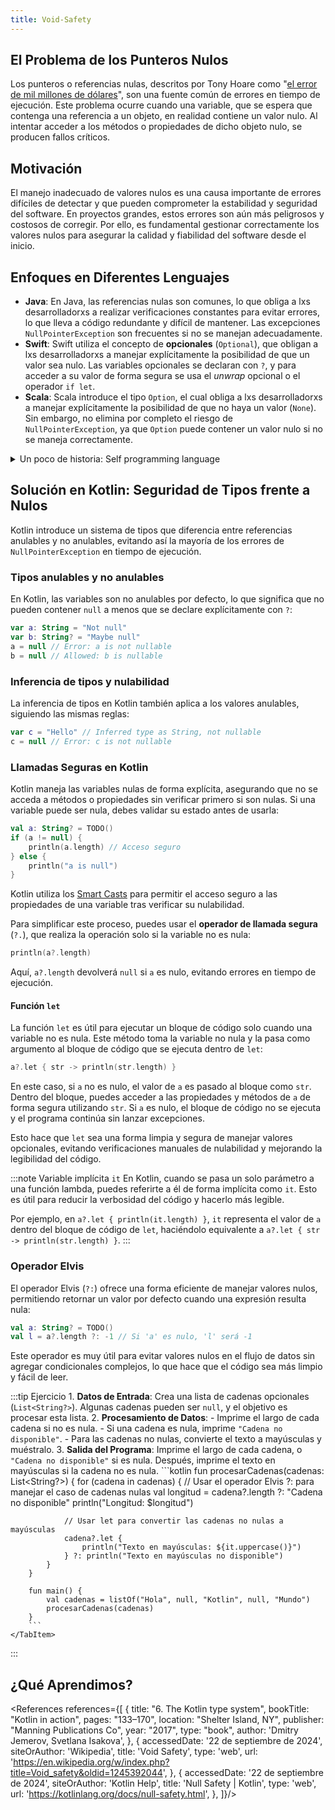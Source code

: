 ```yaml
---
title: Void-Safety
---
```


<ReadingTime />

## El Problema de los Punteros Nulos

Los punteros o referencias nulas, descritos por Tony Hoare como "[el error de mil millones de dólares](https://www.infoq.com/presentations/Null-References-The-Billion-Dollar-Mistake-Tony-Hoare/)", son una fuente común de errores en tiempo de ejecución. Este problema ocurre cuando una variable, que se espera que contenga una referencia a un objeto, en realidad contiene un valor nulo. Al intentar acceder a los métodos o propiedades de dicho objeto nulo, se producen fallos críticos.

## Motivación

El manejo inadecuado de valores nulos es una causa importante de errores difíciles de detectar y que pueden comprometer la estabilidad y seguridad del software. En proyectos grandes, estos errores son aún más peligrosos y costosos de corregir. Por ello, es fundamental gestionar correctamente los valores nulos para asegurar la calidad y fiabilidad del software desde el inicio.

## Enfoques en Diferentes Lenguajes

- **Java**: En Java, las referencias nulas son comunes, lo que obliga a lxs desarrolladorxs a realizar verificaciones constantes para evitar errores, lo que lleva a código redundante y difícil de mantener. Las excepciones `NullPointerException` son frecuentes si no se manejan adecuadamente.
- **Swift**: Swift utiliza el concepto de **opcionales** (`Optional`), que obligan a lxs desarrolladorxs a manejar explícitamente la posibilidad de que un valor sea nulo. Las variables opcionales se declaran con `?`, y para acceder a su valor de forma segura se usa el *unwrap* opcional o el operador `if let`.
- **Scala**: Scala introduce el tipo `Option`, el cual obliga a lxs desarrolladorxs a manejar explícitamente la posibilidad de que no haya un valor (`None`). Sin embargo, no elimina por completo el riesgo de `NullPointerException`, ya que `Option` puede contener un valor nulo si no se maneja correctamente.

<details>
    <summary>
        Un poco de historia: Self programming language
    </summary>

    **Self**, un lenguaje de programación basado en prototipos, fue uno de los primeros lenguajes en abordar el problema de **void safety** (seguridad respecto a valores nulos). Sin embargo, no enfrentaba este problema con un enfoque rígido como en lenguajes posteriores (por ejemplo, con tipos anulables como en Kotlin o el sistema de contratos en Eiffel). En cambio, **Self** aplicaba una solución basada en el **envío de mensajes** y el comportamiento de los objetos.

    #### ¿Cómo enfrentaba Self el problema de *void safety*?

    1. **Todo es un objeto**: En **Self**, todo es un objeto, incluidos los valores que en otros lenguajes podrían ser nulos. Esto significa que no hay un concepto de "valor vacío" o "puntero nulo" directamente en el lenguaje, lo que evita muchos de los problemas asociados con los null pointers.
    2. **Mensajes a objetos faltantes**: En lugar de causar un error o lanzar una excepción si un objeto esperado no está presente (como un null pointer), **Self** simplemente envía un **mensaje a un objeto faltante**. Este comportamiento es gestionado por el sistema dinámico de mensajes. Si un objeto no responde a un mensaje (método) porque no lo tiene, se puede definir un comportamiento predeterminado que el lenguaje maneja de manera dinámica.
        - **Delegación dinámica**: Si un objeto no tiene un método específico, se podría delegar ese mensaje a otro objeto que lo maneje. Esto se parece a la forma en que en lenguajes modernos se utilizan estructuras como `Option` o `Result`, donde se delega la lógica dependiendo de la existencia o ausencia de un valor.
    3. **El enfoque dinámico y flexible**: En lugar de tener que comprobar constantemente si un valor es nulo, el propio sistema de mensajes de Self se encargaba de "llenar el vacío". La ausencia de un objeto no se trataba como un error fatal que requería manejo explícito, sino que el lenguaje respondía de manera flexible y dinámica.

    #### Ejemplo de comparación

    - En lenguajes como Java, la ausencia de un valor (nulo) resultaría en un **NullPointerException**.
    - En **Self**, el sistema envía un mensaje de manera transparente y maneja la ausencia sin necesidad de comprobaciones explícitas por parte del programador.

    Este enfoque dinámico basado en el envío de mensajes fue una manera temprana de evitar muchos de los errores comunes asociados con valores nulos, aunque no ofrecía una solución tan estructurada o estricta como los sistemas de tipos modernos que garantizan *void safety* mediante la verificación en tiempo de compilación.

    Aquí tienes un ejemplo de cómo **Self** manejaba el problema de **void safety** mediante el envío de mensajes y la delegación dinámica:

    ```self showLineNumbers
    (|
        "Definimos un objeto llamado 'persona'"
        persona = (|
            nombre = 'Alice'.

            "Este método imprime el nombre de la persona"
            saludar = (|
                'Hola, ', nombre print.
            |).
        |).

        "Definimos otro objeto llamado 'sinNombre' que no tiene un nombre, pero responde a los mismos mensajes"
        sinNombre = (|
            "Si intentamos acceder al nombre, este objeto responderá de forma predeterminada"
            nombre = 'Nombre desconocido'.
        |).

        "Definimos un objeto 'handler' que delega los mensajes"
        handler = (|
            personaOMetodo = nil.

            "Este método envía el mensaje 'saludar' al objeto correcto"
            manejarSaludo = (|
                (personaOMetodo saludar) ifError: [ 'El objeto no respondió al mensaje.' print ].
            |).
        |).
    |)

    "Configuramos el handler para usar la persona"
    handler personaOMetodo: persona.
    handler manejarSaludo.  "Resultado: 'Hola, Alice'"

    "Ahora configuramos el handler para usar el objeto sin nombre"
    handler personaOMetodo: sinNombre.
    handler manejarSaludo.  "Resultado: 'Hola, Nombre desconocido'"

    "Si no se asigna un objeto, el sistema maneja el error dinámicamente"
    handler personaOMetodo: nil.
    handler manejarSaludo.  "Resultado: 'El objeto no respondió al mensaje.'"
    ```

    #### Explicación

    1. (3-16) **Definimos dos objetos**:
        - `persona`, que tiene un atributo `nombre` y un método `saludar` que imprime un saludo.
        - `sinNombre`, que no tiene un nombre definido explícitamente, pero tiene una respuesta predeterminada para el mensaje `nombre`.

    2. **Envío de mensajes**: Cuando enviamos el mensaje `saludar` al objeto `persona` o `sinNombre`, Self se encarga de buscar el método correspondiente y ejecutarlo, sin que sea necesario preocuparse por valores nulos.

    3. **Delegación dinámica**: Si `personaOMetodo` no está definido o es `nil`, Self no fallará con un "null pointer" error. En su lugar, podemos manejar ese error usando el mensaje `ifError:`, que es una forma de interceptar errores en el envío de mensajes.

    4. **Error manejado dinámicamente**: Si intentamos enviar un mensaje a un objeto no existente o no definido (por ejemplo, `nil`), el sistema no falla, sino que nos permite manejar ese escenario de manera flexible, como en el caso final.

    #### Comparación

    En lenguajes como Java o Kotlin, tendrías que comprobar explícitamente si un objeto es nulo antes de enviar un mensaje o llamar a un método. En **Self**, el sistema de mensajes se encarga de eso dinámicamente, y podemos definir comportamientos predeterminados para manejar casos donde un objeto o método no está disponible.
</details>

## Solución en Kotlin: Seguridad de Tipos frente a Nulos

Kotlin introduce un sistema de tipos que diferencia entre referencias anulables y no anulables, evitando así la mayoría de los errores de `NullPointerException` en tiempo de ejecución.

### Tipos anulables y no anulables

En Kotlin, las variables son no anulables por defecto, lo que significa que no pueden contener `null` a menos que se declare explícitamente con `?`:

```kotlin
var a: String = "Not null"
var b: String? = "Maybe null"
a = null // Error: a is not nullable
b = null // Allowed: b is nullable
```

### Inferencia de tipos y nulabilidad

La inferencia de tipos en Kotlin también aplica a los valores anulables, siguiendo las mismas reglas:

```kotlin
var c = "Hello" // Inferred type as String, not nullable
c = null // Error: c is not nullable
```

### Llamadas Seguras en Kotlin

Kotlin maneja las variables nulas de forma explícita, asegurando que no se acceda a métodos o propiedades sin verificar primero si son nulas. Si una variable puede ser nula, debes validar su estado antes de usarla:

```kotlin
val a: String? = TODO()
if (a != null) {
    println(a.length) // Acceso seguro
} else {
    println("a is null")
}
```

Kotlin utiliza los [Smart Casts](https://kotlinlang.org/docs/typecasts.html#smart-casts) para permitir el acceso seguro a las propiedades de una variable tras verificar su nulabilidad.

Para simplificar este proceso, puedes usar el **operador de llamada segura** (`?.`), que realiza la operación solo si la variable no es nula:

```kotlin
println(a?.length)
```

Aquí, `a?.length` devolverá `null` si `a` es nulo, evitando errores en tiempo de ejecución.

#### Función `let`

La función `let` es útil para ejecutar un bloque de código solo cuando una variable no es nula. Este método toma la variable no nula y la pasa como argumento al bloque de código que se ejecuta dentro de `let`:

```kotlin
a?.let { str -> println(str.length) }
```

En este caso, si `a` no es nulo, el valor de `a` es pasado al bloque como `str`. Dentro del bloque, puedes acceder a las propiedades y métodos de `a` de forma segura utilizando `str`. Si `a` es nulo, el bloque de código no se ejecuta y el programa continúa sin lanzar excepciones.

Esto hace que `let` sea una forma limpia y segura de manejar valores opcionales, evitando verificaciones manuales de nulabilidad y mejorando la legibilidad del código.

:::note Variable implícita `it`
En Kotlin, cuando se pasa un solo parámetro a una función lambda, puedes referirte a él de forma implícita como `it`. Esto es útil para reducir la verbosidad del código y hacerlo más legible.

Por ejemplo, en `a?.let { println(it.length) }`, `it` representa el valor de `a` dentro del bloque de código de `let`, haciéndolo equivalente a `a?.let { str -> println(str.length) }`.
:::

### Operador Elvis

El operador Elvis (`?:`) ofrece una forma eficiente de manejar valores nulos, permitiendo retornar un valor por defecto cuando una expresión resulta nula:

```kotlin
val a: String? = TODO()
val l = a?.length ?: -1 // Si 'a' es nulo, 'l' será -1
```

Este operador es muy útil para evitar valores nulos en el flujo de datos sin agregar condicionales complejos, lo que hace que el código sea más limpio y fácil de leer.

:::tip Ejercicio
<Tabs>
    <TabItem value="Enunciado" label="Enunciado">
        1. **Datos de Entrada**: Crea una lista de cadenas opcionales (`List<String?>`). Algunas cadenas pueden ser `null`, y el objetivo es procesar esta lista.
        2. **Procesamiento de Datos**:
            - Imprime el largo de cada cadena si no es nula.
            - Si una cadena es nula, imprime `"Cadena no disponible"`.
            - Para las cadenas no nulas, convierte el texto a mayúsculas y muéstralo.
        3. **Salida del Programa**: Imprime el largo de cada cadena, o `"Cadena no disponible"` si es nula. Después, imprime el texto en mayúsculas si la cadena no es nula.
    </TabItem>
    <TabItem value="Solución" label="Solución">
        ```kotlin
        fun procesarCadenas(cadenas: List<String?>) {
            for (cadena in cadenas) {
                // Usar el operador Elvis ?: para manejar el caso de cadenas nulas
                val longitud = cadena?.length ?: "Cadena no disponible"
                println("Longitud: $longitud")

                // Usar let para convertir las cadenas no nulas a mayúsculas
                cadena?.let {
                    println("Texto en mayúsculas: ${it.uppercase()}")
                } ?: println("Texto en mayúsculas no disponible")
            }
        }

        fun main() {
            val cadenas = listOf("Hola", null, "Kotlin", null, "Mundo")
            procesarCadenas(cadenas)
        }
        ```
    </TabItem>
</Tabs>
:::

## ¿Qué Aprendimos?

[//]: # (## En resumen)

[//]: # ()
[//]: # (La seguridad ante valores nulos, o **void-safety**, es un aspecto clave para evitar errores comunes y costosos en los sistemas de software. Como hemos visto, lenguajes como Kotlin proporcionan herramientas poderosas para manejar estos escenarios, con un sistema de tipos que diferencia claramente entre referencias nulas y no nulas. Al utilizar operadores como `?.` y `?:`, junto con funciones como `let`, Kotlin garantiza que las operaciones con valores opcionales sean seguras, eliminando la posibilidad de errores de `NullPointerException` en tiempo de ejecución.)

[//]: # ()
[//]: # (Otras soluciones, como las que hemos visto en lenguajes como Scala y Rust, también abordan el problema de los valores nulos a través de tipos como `Option`, que obligan a manejar de forma explícita la posibilidad de que un valor no esté presente. Estas soluciones mejoran la claridad y seguridad del código, y proporcionan herramientas eficientes para trabajar con valores opcionales, evitando verificaciones manuales y errores difíciles de detectar.)

[//]: # ()
[//]: # (Manejar la nulabilidad correctamente no solo mejora la calidad del código, sino que también hace que el software sea más robusto y mantenible. En la próxima lección, exploraremos cómo manejar la entrada de usuario.)

<div className="language-card-container">
    <LanguageCard
        logoSrc="https://upload.wikimedia.org/wikipedia/commons/thumb/b/bd/Logo_C_sharp.svg/1200px-Logo_C_sharp.svg.png"
        language="C#"
        link="/docs/intro/void/csharp"
    />
    <LanguageCard
        logoSrc="/img/Eiffel_logo.svg.png"
        language="Eiffel"
        link="eiffel"
    />
    <LanguageCard
        logoSrc="https://www.svgrepo.com/show/306688/rust.svg"
        language="Rust"
        link="/docs/intro/void/rust"
    />
    <LanguageCard
        logoSrc="https://cdn-icons-png.flaticon.com/512/3984/3984314.png"
        language="Swift"
        link="/docs/intro/void/swift"
    />
</div>

<References references={[
    {
        title: "6. The Kotlin type system",
        bookTitle: "Kotlin in action",
        pages: "133–170",
        location: "Shelter Island, NY",
        publisher: "Manning Publications Co",
        year: "2017",
        type: "book",
        author: 'Dmitry Jemerov, Svetlana Isakova',
    },
    {
        accessedDate: '22 de septiembre de 2024',
        siteOrAuthor: 'Wikipedia',
        title: 'Void Safety',
        type: 'web',
        url: 'https://en.wikipedia.org/w/index.php?title=Void_safety&oldid=1245392044',
    },
    {
        accessedDate: '22 de septiembre de 2024',
        siteOrAuthor: 'Kotlin Help',
        title: 'Null Safety | Kotlin',
        type: 'web',
        url: 'https://kotlinlang.org/docs/null-safety.html',
    },
]}/>
